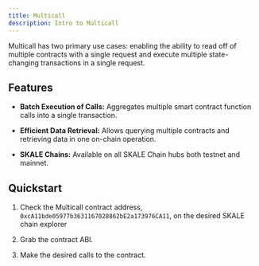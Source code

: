 ```yaml
---
title: Multicall
description: Intro to Multicall
---
```


Multicall has two primary use cases: enabling the ability to read off of multiple contracts with a single request and execute multiple state-changing transactions in a single request.

<CardGrid>
  <LinkCard title="Example" href="https://github.com/TheGreatAxios/multicall-example/tree/main" />
  <LinkCard title="Recipe" description="Not ready yet but is coming very soon!"/>
</CardGrid>


## Features

- **Batch Execution of Calls:** Aggregates multiple smart contract function calls into a single transaction.

- **Efficient Data Retrieval:** Allows querying multiple contracts and retrieving data in one on-chain operation.

- **SKALE Chains:** Available on all SKALE Chain hubs both testnet and mainnet.

## Quickstart

<Steps>

1. Check the Multicall contract address, `0xcA11bde05977b3631167028862bE2a173976CA11`, on the desired SKALE chain explorer

2. Grab the contract ABI.

3. Make the desired calls to the contract.

</Steps>


